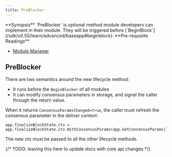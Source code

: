 ```yaml
---
title: PreBlocker
---
```


<Note>
**Synopsis**
`PreBlocker` is optional method module developers can implement in their module. They will be triggered before [`BeginBlock`](/sdk/v0.50/learn/advanced/baseapp#beginblock).
</Note>

<Note>
**Pre-requisite Readings**

* [Module Manager](/sdk/v0.50/build/building-modules/module-manager)

</Note>

## PreBlocker

There are two semantics around the new lifecycle method:

* It runs before the `BeginBlocker` of all modules
* It can modify consensus parameters in storage, and signal the caller through the return value.

When it returns `ConsensusParamsChanged=true`, the caller must refresh the consensus parameter in the deliver context:

```
app.finalizeBlockState.ctx = app.finalizeBlockState.ctx.WithConsensusParams(app.GetConsensusParams())
```

The new ctx must be passed to all the other lifecycle methods.

{/* TODO: leaving this here to update docs with core api changes */}
